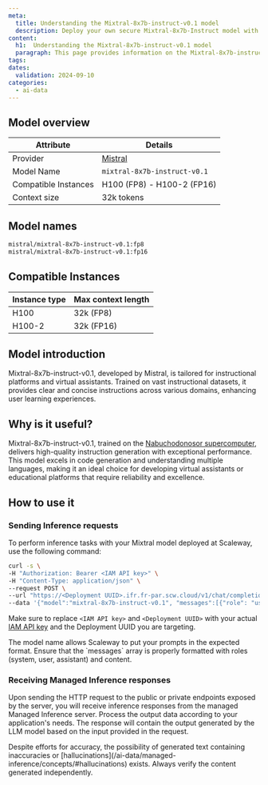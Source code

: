 ```yaml
---
meta:
  title: Understanding the Mixtral-8x7b-instruct-v0.1 model
  description: Deploy your own secure Mixtral-8x7b-Instruct model with Scaleway Managed Inference. Privacy-focused, fully managed.
content:
  h1:  Understanding the Mixtral-8x7b-instruct-v0.1 model
  paragraph: This page provides information on the Mixtral-8x7b-instruct-v0.1 model
tags:
dates:
  validation: 2024-09-10
categories:
  - ai-data
---
```


## Model overview

| Attribute       | Details                            |
|-----------------|------------------------------------|
| Provider        | [Mistral](https://mistral.ai/technology/#models)                         |
| Model Name      | `mixtral-8x7b-instruct-v0.1`       |
| Compatible Instances | H100 (FP8) - H100-2 (FP16)                 |
| Context size | 32k tokens    |

## Model names

```bash
mistral/mixtral-8x7b-instruct-v0.1:fp8
mistral/mixtral-8x7b-instruct-v0.1:fp16
```

## Compatible Instances

| Instance type  | Max context length |
| ------------- |-------------|
| H100      | 32k (FP8)
| H100-2      | 32k (FP16)

## Model introduction

Mixtral-8x7b-instruct-v0.1, developed by Mistral, is tailored for instructional platforms and virtual assistants.
Trained on vast instructional datasets, it provides clear and concise instructions across various domains, enhancing user learning experiences.

## Why is it useful?

Mixtral-8x7b-instruct-v0.1, trained on the [Nabuchodonosor supercomputer](https://www.scaleway.com/en/ai-supercomputers/), delivers high-quality instruction generation with exceptional performance.
This model excels in code generation and understanding multiple languages, making it an ideal choice for developing virtual assistants or educational platforms that require reliability and excellence.

## How to use it

### Sending Inference requests

To perform inference tasks with your Mixtral model deployed at Scaleway, use the following command:

```bash
curl -s \
-H "Authorization: Bearer <IAM API key>" \
-H "Content-Type: application/json" \
--request POST \
--url "https://<Deployment UUID>.ifr.fr-par.scw.cloud/v1/chat/completions" \
--data '{"model":"mixtral-8x7b-instruct-v0.1", "messages":[{"role": "user","content": "Sing me a song about Scaleway"}], "max_tokens": 200, "top_p": 1, "temperature": 1, "stream": false}'
```

Make sure to replace `<IAM API key>` and `<Deployment UUID>` with your actual [IAM API key](/identity-and-access-management/iam/how-to/create-api-keys/) and the Deployment UUID you are targeting.

<Message type="tip">
  The model name allows Scaleway to put your prompts in the expected format.
</Message>

<Message type="note">
  Ensure that the `messages` array is properly formatted with roles (system, user, assistant) and content.
</Message>

### Receiving Managed Inference responses

Upon sending the HTTP request to the public or private endpoints exposed by the server, you will receive inference responses from the managed Managed Inference server.
Process the output data according to your application's needs. The response will contain the output generated by the LLM model based on the input provided in the request.

<Message type="note">
  Despite efforts for accuracy, the possibility of generated text containing inaccuracies or [hallucinations](/ai-data/managed-inference/concepts/#hallucinations) exists. Always verify the content generated independently.
</Message>

